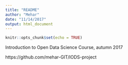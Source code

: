 ```yaml
---
title: "README"
author: "Mehar"
date: "11/14/2017"
output: html_document
---
```


```r
knitr::opts_chunk$set(echo = TRUE)
```

Introduction to Open Data Science Course, autumn 2017  

https://github.com/mehar-GIT/IODS-project